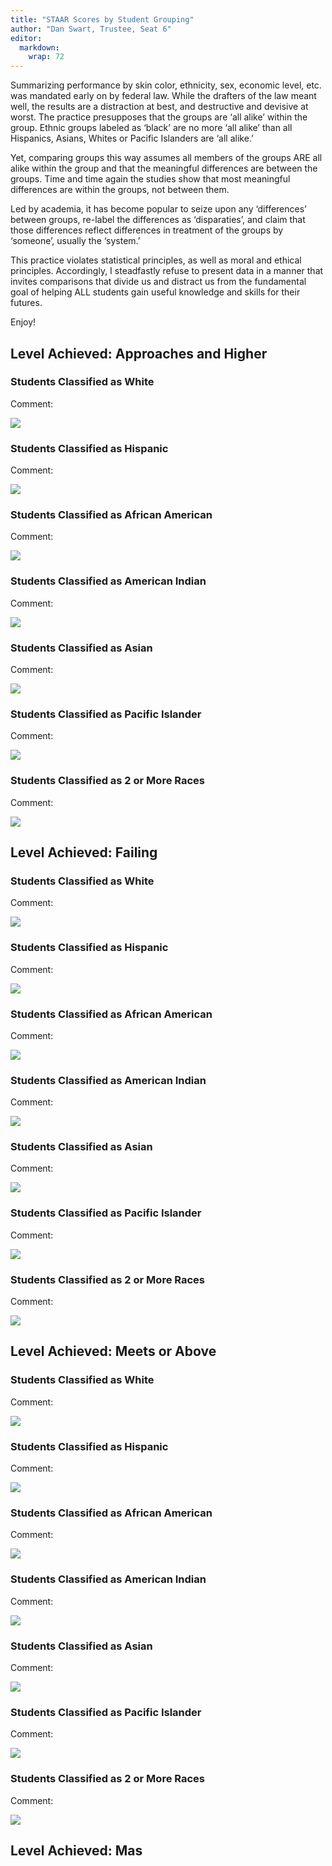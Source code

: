 ```yaml
---
title: "STAAR Scores by Student Grouping"
author: "Dan Swart, Trustee, Seat 6"
editor: 
  markdown: 
    wrap: 72
---
```


Summarizing performance by skin color, ethnicity, sex, economic level, etc. was mandated early on by federal law.  While the drafters of the law meant well, the results are a distraction at best, and destructive and devisive at worst.  The practice presupposes that the groups are 'all alike' within the group.  Ethnic groups labeled as 'black' are no more 'all alike' than all Hispanics, Asians, Whites or Pacific Islanders are 'all alike.'  

Yet, comparing groups this way assumes all members of the groups ARE all alike within the group and that the meaningful differences are between the groups.  Time and time again the studies show that most meaningful differences are within the groups, not between them.  

Led by academia, it has become popular to seize upon any 'differences' between groups, re-label the differences as 'disparaties', and claim that those differences reflect differences in treatment of the groups by 'someone', usually the 'system.'

This practice violates statistical principles, as well as moral and ethical principles.  Accordingly, I steadfastly refuse to present data in a manner that invites comparisons that divide us and distract us from the fundamental goal of helping ALL students gain useful knowledge and skills for their futures.



::: only-html
::: ac
Enjoy!
:::
:::

::: only-pdf
```{=tex}
\begin{center}
Enjoy!
\end{center}
```
:::


\clearpage

## Level Achieved:  Approaches and Higher

### Students Classified as White



Comment:

![](png_Standardized_Scores/Standardized_ScoresWhitescoreAllApproaches_or_Above19952022.png)

\clearpage

### Students Classified as Hispanic

Comment:

![](png_Standardized_Scores/Standardized_ScoresHispanicscoreAllApproaches_or_Above19952022.png)

\clearpage

### Students Classified as African American

Comment:

![](png_Standardized_Scores/Standardized_ScoresAfricanAmericanscoreAllApproaches_or_Above19952022.png)

\clearpage

### Students Classified as American Indian

Comment:

![](png_Standardized_Scores/Standardized_ScoresAmericanIndianscoreAllApproaches_or_Above19952022.png)

\clearpage

### Students Classified as Asian

Comment:

![](png_Standardized_Scores/Standardized_ScoresAsianscoreAllApproaches_or_Above19952022.png)

\clearpage

### Students Classified as Pacific Islander

Comment:

![](png_Standardized_Scores/Standardized_ScoresPacificIslanderscoreAllApproaches_or_Above19952022.png)



\clearpage

### Students Classified as 2 or More Races

Comment:

![](png_Standardized_Scores/Standardized_Scores2orMoreRacesscoreAllApproaches_or_Above19952022.png)




\clearpage

## Level Achieved:  Failing

### Students Classified as White



Comment:

![](png_Standardized_Scores/Standardized_ScoresWhitescoreAllFailing19952022.png)

\clearpage

### Students Classified as Hispanic

Comment:

![](png_Standardized_Scores/Standardized_ScoresHispanicscoreAllFailing19952022.png)

\clearpage

### Students Classified as African American

Comment:

![](png_Standardized_Scores/Standardized_ScoresAfricanAmericanscoreAllFailing19952022.png)

\clearpage

### Students Classified as American Indian

Comment:

![](png_Standardized_Scores/Standardized_ScoresAmericanIndianscoreAllFailing19952022.png)

\clearpage

### Students Classified as Asian

Comment:

![](png_Standardized_Scores/Standardized_ScoresAsianscoreAllFailing19952022.png)

\clearpage

### Students Classified as Pacific Islander

Comment:

![](png_Standardized_Scores/Standardized_ScoresPacificIslanderscoreAllFailing19952022.png)


\clearpage

### Students Classified as 2 or More Races

Comment:

![](png_Standardized_Scores/Standardized_Scores2orMoreRacesscoreAllFailing19952022.png)




\clearpage

## Level Achieved: Meets or Above

### Students Classified as White



Comment:

![](png_Standardized_Scores/Standardized_ScoresWhitescoreAllMeets_or_Above19952022.png)

\clearpage

### Students Classified as Hispanic

Comment:

![](png_Standardized_Scores/Standardized_ScoresHispanicscoreAllMeets_or_Above19952022.png)

\clearpage

### Students Classified as African American

Comment:

![](png_Standardized_Scores/Standardized_ScoresAfricanAmericanscoreAllMeets_or_Above19952022.png)

\clearpage

### Students Classified as American Indian

Comment:

![](png_Standardized_Scores/Standardized_ScoresAmericanIndianscoreAllMeets_or_Above19952022.png)

\clearpage

### Students Classified as Asian

Comment:

![](png_Standardized_Scores/Standardized_ScoresAsianscoreAllMeets_or_Above19952022.png)

\clearpage

### Students Classified as Pacific Islander

Comment:

![](png_Standardized_Scores/Standardized_ScoresPacificIslanderscoreAllMeets_or_Above19952022.png)

\clearpage

### Students Classified as 2 or More Races

Comment:

![](png_Standardized_Scores/Standardized_Scores2orMoreRacesscoreAllMeets_or_Above19952022.png)




\clearpage

## Level Achieved: Mas